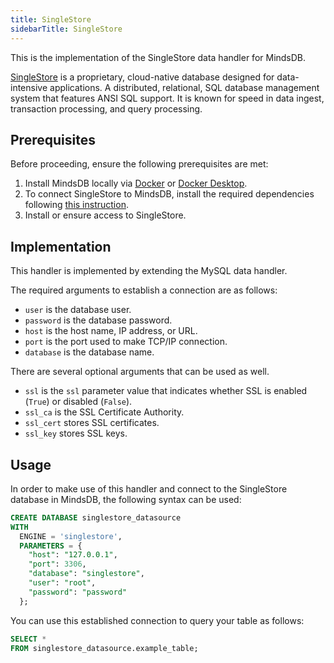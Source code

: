 ```yaml
---
title: SingleStore
sidebarTitle: SingleStore
---
```


This is the implementation of the SingleStore data handler for MindsDB.

[SingleStore](https://www.singlestore.com/) is a proprietary, cloud-native database designed for data-intensive applications. A distributed, relational, SQL database management system that features ANSI SQL support. It is known for speed in data ingest, transaction processing, and query processing.

## Prerequisites

Before proceeding, ensure the following prerequisites are met:

1. Install MindsDB locally via [Docker](/setup/self-hosted/docker) or [Docker Desktop](/setup/self-hosted/docker-desktop).
2. To connect SingleStore to MindsDB, install the required dependencies following [this instruction](/setup/self-hosted/docker#install-dependencies).
3. Install or ensure access to SingleStore.

## Implementation

This handler is implemented by extending the MySQL data handler.

The required arguments to establish a connection are as follows:

* `user` is the database user.
* `password` is the database password.
* `host` is the host name, IP address, or URL.
* `port` is the port used to make TCP/IP connection.
* `database` is the database name.

There are several optional arguments that can be used as well.

* `ssl` is the `ssl` parameter value that indicates whether SSL is enabled (`True`) or disabled (`False`).
* `ssl_ca` is the SSL Certificate Authority.
* `ssl_cert` stores SSL certificates.
* `ssl_key` stores SSL keys.

## Usage

In order to make use of this handler and connect to the SingleStore database in MindsDB, the following syntax can be used:

```sql
CREATE DATABASE singlestore_datasource
WITH
  ENGINE = 'singlestore',
  PARAMETERS = {
    "host": "127.0.0.1",
    "port": 3306,
    "database": "singlestore",
    "user": "root",
    "password": "password"
  };
```

You can use this established connection to query your table as follows:

```sql
SELECT *
FROM singlestore_datasource.example_table;
```
